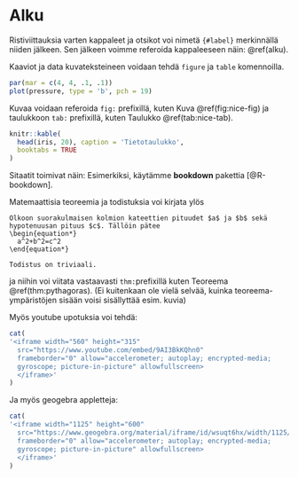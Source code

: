 # Alku {#alku}

Ristiviittauksia varten kappaleet ja otsikot voi nimetä `{#label}` merkinnällä niiden jälkeen. Sen jälkeen voimme referoida kappaleeseen näin: \@ref(alku).

Kaaviot ja data kuvateksteineen voidaan tehdä `figure` ja `table` komennoilla.

```r
par(mar = c(4, 4, .1, .1))
plot(pressure, type = 'b', pch = 19)
```

Kuvaa voidaan referoida `fig:` prefixillä, kuten Kuva \@ref(fig:nice-fig) ja taulukkoon `tab:` prefixillä, kuten Taulukko \@ref(tab:nice-tab).

```r
knitr::kable(
  head(iris, 20), caption = 'Tietotaulukko',
  booktabs = TRUE
)
```

Sitaatit toimivat näin: Esimerkiksi, käytämme **bookdown** pakettia [@R-bookdown].

Matemaattisia teoreemia ja todistuksia voi kirjata ylös 

```theorem
Olkoon suorakulmaisen kolmion kateettien pituudet $a$ ja $b$ sekä hypotenuusan pituus $c$. Tällöin pätee
\begin{equation*}
  a^2+b^2=c^2
\end{equation*}
```
```proof
Todistus on triviaali.
```

ja niihin voi viitata vastaavasti `thm:`prefixillä kuten Teoreema \@ref(thm:pythagoras). (Ei kuitenkaan ole vielä selvää, kuinka teoreema-ympäristöjen sisään voisi sisällyttää esim. kuvia)

Myös youtube upotuksia voi tehdä:
```r
cat(
'<iframe width="560" height="315" 
  src="https://www.youtube.com/embed/9AI3BkKQhn0"
  frameborder="0" allow="accelerometer; autoplay; encrypted-media;
  gyroscope; picture-in-picture" allowfullscreen>
  </iframe>'
)
```

Ja myös geogebra appletteja:
```r
cat(
'<iframe width="1125" height="600" 
  src="https://www.geogebra.org/material/iframe/id/wsuqt6hx/width/1125/height/600/border/FFFFFF/sfsb/true/smb/false/stb/false/stbh/false/ai/false/asb/false/sri/false/rc/false/ld/false/sdz/false/ctl/false"
  frameborder="0" allow="accelerometer; autoplay; encrypted-media;
  gyroscope; picture-in-picture" allowfullscreen>
  </iframe>'
)
```


